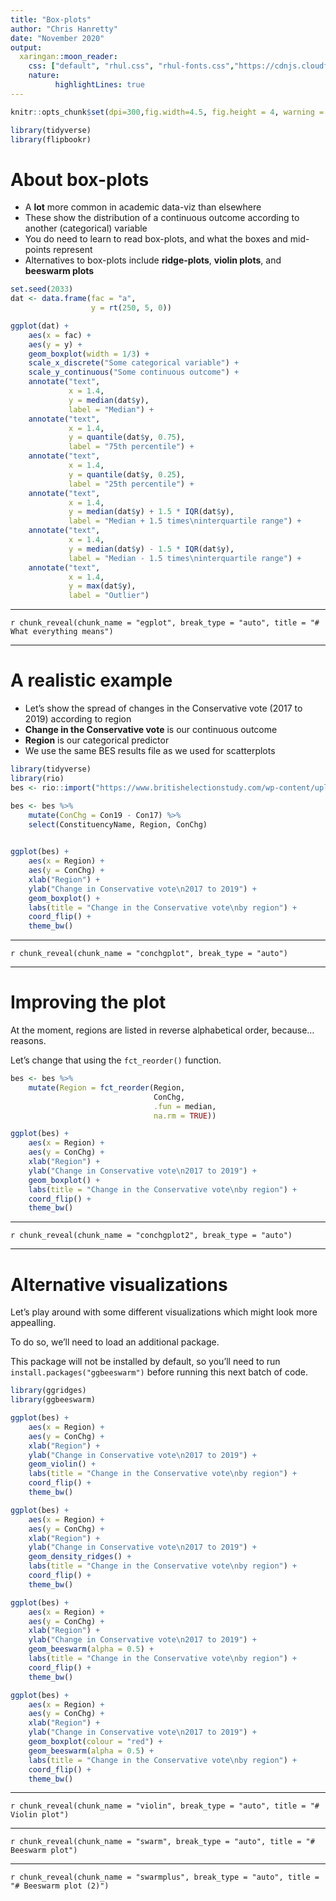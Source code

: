 ```yaml
---
title: "Box-plots"
author: "Chris Hanretty"
date: "November 2020"
output:
  xaringan::moon_reader:
    css: ["default", "rhul.css", "rhul-fonts.css","https://cdnjs.cloudflare.com/ajax/libs/animate.css/3.7.0/animate.min.css"]
    nature:
          highlightLines: true
---
```



```r

knitr::opts_chunk$set(dpi=300,fig.width=4.5, fig.height = 4, warning = TRUE, message = TRUE, out.width = "100%")

```

```r
library(tidyverse)
library(flipbookr)
```

# About box-plots

 - A **lot** more common in academic data-viz than elsewhere
 - These show the distribution of a continuous outcome according to another (categorical) variable
 - You do need to learn to read box-plots, and what the boxes and
   mid-points represent
 - Alternatives to box-plots include **ridge-plots**, **violin plots**, and **beeswarm plots**

```r
set.seed(2033)
dat <- data.frame(fac = "a",
                  y = rt(250, 5, 0))

```

```r
ggplot(dat) +
    aes(x = fac) +
    aes(y = y) +
    geom_boxplot(width = 1/3) +
    scale_x_discrete("Some categorical variable") +
    scale_y_continuous("Some continuous outcome") +
    annotate("text",
             x = 1.4,
             y = median(dat$y),
             label = "Median") + 
    annotate("text",
             x = 1.4,
             y = quantile(dat$y, 0.75),
             label = "75th percentile") +
    annotate("text",
             x = 1.4,
             y = quantile(dat$y, 0.25),
             label = "25th percentile") + 
    annotate("text",
             x = 1.4,
             y = median(dat$y) + 1.5 * IQR(dat$y),
             label = "Median + 1.5 times\ninterquartile range") +
    annotate("text",
             x = 1.4,
             y = median(dat$y) - 1.5 * IQR(dat$y),
             label = "Median - 1.5 times\ninterquartile range") +
    annotate("text",
             x = 1.4,
             y = max(dat$y),
             label = "Outlier")
```
 
---


`r chunk_reveal(chunk_name = "egplot", break_type = "auto", title = "# What everything means")`

---

# A realistic example

 - Let's show the spread of changes in the Conservative vote (2017 to 2019) according to region
 - **Change in the Conservative vote** is our continuous outcome
 - **Region** is our categorical predictor
 - We use the same BES results file as we used for scatterplots
 
```r
library(tidyverse)
library(rio)
bes <- rio::import("https://www.britishelectionstudy.com/wp-content/uploads/2020/02/BES-2019-General-Election-results-file-v1.0.xlsx")

bes <- bes %>%
    mutate(ConChg = Con19 - Con17) %>%
    select(ConstituencyName, Region, ConChg)
           
```

```r
ggplot(bes) +
    aes(x = Region) +
    aes(y = ConChg) +
    xlab("Region") +
    ylab("Change in Conservative vote\n2017 to 2019") +
    geom_boxplot() +
    labs(title = "Change in the Conservative vote\nby region") +
    coord_flip() +
    theme_bw()
```

---

`r chunk_reveal(chunk_name = "conchgplot", break_type = "auto")`

---

# Improving the plot

At the moment, regions are listed in reverse alphabetical order, because... reasons.

Let's change that using the `fct_reorder()` function.

```r
bes <- bes %>%
    mutate(Region = fct_reorder(Region,
                                ConChg,
                                .fun = median,
                                na.rm = TRUE))
```

```r
ggplot(bes) +
    aes(x = Region) +
    aes(y = ConChg) +
    xlab("Region") +
    ylab("Change in Conservative vote\n2017 to 2019") +
    geom_boxplot() +
    labs(title = "Change in the Conservative vote\nby region") +
    coord_flip() +
    theme_bw()
```

---

`r chunk_reveal(chunk_name = "conchgplot2", break_type = "auto")`

---

# Alternative visualizations

Let's play around with some different visualizations which might look more appealling.

To do so, we'll need to load an additional package.

This package will not be installed by default, so you'll need to run
`install.packages("ggbeeswarm")` before running this next batch of
code.

```r
library(ggridges)
library(ggbeeswarm)
```


```r
ggplot(bes) +
    aes(x = Region) +
    aes(y = ConChg) +
    xlab("Region") +
    ylab("Change in Conservative vote\n2017 to 2019") +
    geom_violin() +
    labs(title = "Change in the Conservative vote\nby region") +
    coord_flip() +
    theme_bw()
```


```r
ggplot(bes) +
    aes(x = Region) +
    aes(y = ConChg) +
    xlab("Region") +
    ylab("Change in Conservative vote\n2017 to 2019") +
    geom_density_ridges() +
    labs(title = "Change in the Conservative vote\nby region") +
    coord_flip() +
    theme_bw()
```

```r
ggplot(bes) +
    aes(x = Region) +
    aes(y = ConChg) +
    xlab("Region") +
    ylab("Change in Conservative vote\n2017 to 2019") +
    geom_beeswarm(alpha = 0.5) +
    labs(title = "Change in the Conservative vote\nby region") +
    coord_flip() +
    theme_bw()
```

```r
ggplot(bes) +
    aes(x = Region) +
    aes(y = ConChg) +
    xlab("Region") +
    ylab("Change in Conservative vote\n2017 to 2019") +
    geom_boxplot(colour = "red") + 
    geom_beeswarm(alpha = 0.5) +
    labs(title = "Change in the Conservative vote\nby region") +
    coord_flip() +
    theme_bw()
```

---

`r chunk_reveal(chunk_name = "violin", break_type = "auto", title = "# Violin plot")`

---


`r chunk_reveal(chunk_name = "swarm", break_type = "auto", title = "# Beeswarm plot")`

---

`r chunk_reveal(chunk_name = "swarmplus", break_type = "auto", title = "# Beeswarm plot (2)")`
